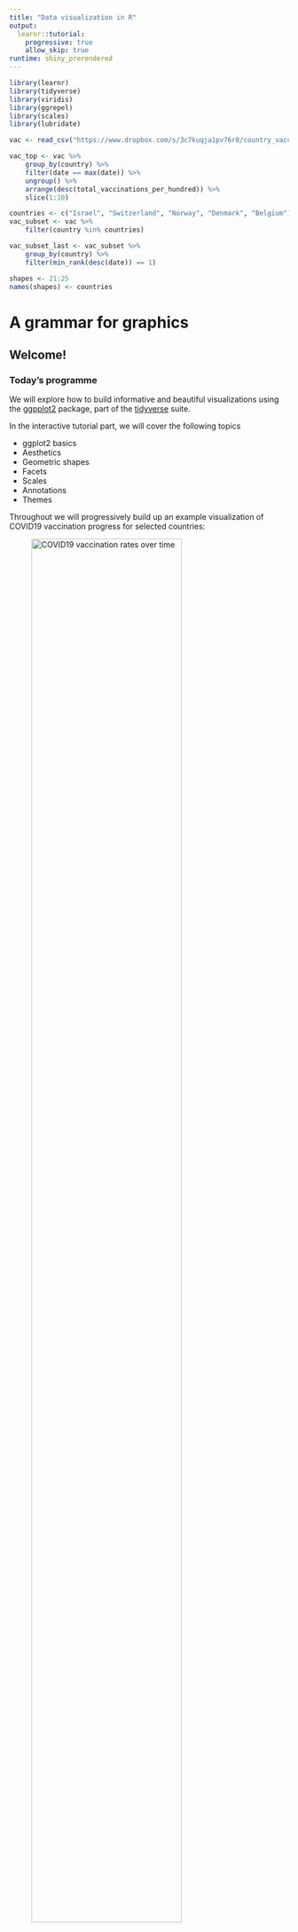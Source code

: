 ```yaml
---
title: "Data visualization in R"
output: 
  learnr::tutorial:
    progressive: true   
    allow_skip: true
runtime: shiny_prerendered
---
```


```r
library(learnr)
library(tidyverse)
library(viridis)
library(ggrepel)
library(scales)
library(lubridate)

vac <- read_csv("https://www.dropbox.com/s/3c7kuqja1pv76r8/country_vaccinations.csv?dl=1")

vac_top <- vac %>%
    group_by(country) %>%
    filter(date == max(date)) %>%
    ungroup() %>%
    arrange(desc(total_vaccinations_per_hundred)) %>%
    slice(1:10)

countries <- c("Israel", "Switzerland", "Norway", "Denmark", "Belgium")
vac_subset <- vac %>%
    filter(country %in% countries)

vac_subset_last <- vac_subset %>%
    group_by(country) %>%
    filter(min_rank(desc(date)) == 1)

shapes <- 21:25
names(shapes) <- countries
```

# A grammar for graphics

## Welcome!

### Today's programme

We will explore how to build informative and beautiful visualizations using the [ggpplot2](https://ggplot2.tidyverse.org/index.html) package, part of the [tidyverse](https://www.tidyverse.org/) suite. 

In the interactive tutorial part, we will cover the following topics

* ggplot2 basics
* Aesthetics
* Geometric shapes
* Facets
* Scales
* Annotations
* Themes

Throughout we will progressively build up an example visualization of COVID19 vaccination progress for selected countries:

![*COVID19 vaccination rates over time*](https://www.dropbox.com/s/7bxebcgwgpdxax0/plot.png?dl=1){width=80%}

Following the interactive tutorial, there will be individual group exercises, where you will apply the learned techniques to build visualizations exploring different aspects of the example dataset.


**Some useful resources**

[ggplot2 cheat sheet](https://raw.githubusercontent.com/rstudio/cheatsheets/main/data-visualization.pdf)  
R for Data Science, chapter [visualization](https://r4ds.had.co.nz/data-visualisation.html)  
[Fundamentals of Data Visualization](https://clauswilke.com/dataviz/)  

### Interactive tutorial format
This is what a code exercise block looks like

```r
hist(rnorm(1000))
```

In tutorial sections, example code is provided by clicking the 'Solution' button
```r
hist(rnorm(1000))
```

```r
hist(rnorm(1000), breaks=100)
```

In the exercise sections, hints can be progressively revealed by clicking the 'Hints' button

```r
hist(rnorm(1000))
```

```r
hist(rnorm(1000), breaks=...)
```

```r
hist(rnorm(1000), breaks=100)
```
## Basics

### Set up

pre-loading some necessary libraries

```r
library(tidyverse)
library(viridis)
library(ggrepel)
library(scales)
library(lubridate)
```

we'll use a [COVID19 vaccinations progress](https://www.kaggle.com/gpreda/covid-world-vaccination-progress) dataset for this tutorial


```r
vac <- read_csv("https://www.dropbox.com/s/3c7kuqja1pv76r8/country_vaccinations.csv?dl=1")

countries <- c("Israel", "Switzerland", "Norway", "Denmark", "Belgium")
vac_subset <- vac %>%
    filter(country %in% countries)
```

### Let's explore the data
```r
vac
```

```r
vac
vac %>%
    head()
vac %>%
    colnames()
```

### ggplot2 syntax
the most basic ggplot2 visualizations are built using the following minimal syntax:

```r
ggplot(data=<DATA>) + 
  <GEOM_FUNCTION>(mapping = aes(<MAPPINGS>))
```

### Simple plot using 2 variables
```r
ggplot()
```
```r
ggplot(vac_subset) +
    geom_point(mapping = aes(x = date, y = total_vaccinations))
```

### Modifying coordinate systems
```r
ggplot(vac_subset) +
    geom_point(mapping = aes(x = date, y = total_vaccinations))
```
```r
ggplot(vac_subset) +
    geom_point(mapping = aes(x = date, y = total_vaccinations))

### explicit coordinate system
ggplot(vac_subset) +
    geom_point(mapping = aes(x = date, y = total_vaccinations)) + 
    coord_cartesian()

### zoom in
ggplot(vac_subset) +
    geom_point(mapping = aes(x = date, y = total_vaccinations)) + 
    coord_cartesian(ylim = c(0, 1e6))

### other coordinate system
ggplot(vac_subset) +
    geom_point(mapping = aes(x = date, y = total_vaccinations)) + 
    coord_polar()
```

### Short exercise 1

Plot the rate of people fully vaccinated (variable 'people_fully_vaccinated_per_hundred') against rate of people having received at least one vaccine dose (variable 'people_vaccinated_per_hundred'). 
```r
vac_subset
```
```r
ggplot(vac_subset) +
    geom_point(mapping = aes(x = people_vaccinated_per_hundred, y = people_fully_vaccinated_per_hundred))
```


## Aesthetics

### Mapping aesthetics to variables
```r
ggplot(vac_subset) +
    geom_point(mapping = aes(x = date, y = total_vaccinations, shape = country)) 
```
```r
ggplot(vac_subset) +
    geom_point(mapping = aes(x = date, y = total_vaccinations, shape = country)) 

### map colour to daily vaccinations
ggplot(vac_subset) +
    geom_point(mapping = aes(x = date, y = total_vaccinations, colour = daily_vaccinations_raw)) 

### map size and transparency to daily vaccinations
ggplot(vac_subset) +
    geom_point(mapping = aes(x = date, y = total_vaccinations,  size = daily_vaccinations_raw, alpha = daily_vaccinations_raw))
```

### Mapping versus setting an aesthaetic
```r
ggplot(vac_subset) +
    geom_point(mapping = aes(x = date, y = total_vaccinations, colour = daily_vaccinations_raw)) 
```
```r
ggplot(vac_subset) +
    geom_point(mapping = aes(x = date, y = total_vaccinations, colour = daily_vaccinations_raw)) 

ggplot(vac_subset) +
    geom_point(mapping = aes(x = date, y = total_vaccinations, colour = "daily_vaccinations_raw")) 
```

### Start building the example visualization

![*COVID19 vaccination rates over time*](https://www.dropbox.com/s/7bxebcgwgpdxax0/plot.png?dl=1){width=80%}

```r
vac_subset
```
```r
ggplot(vac_subset) +
    geom_point(mapping = aes(x = date, y = total_vaccinations, shape = country, colour = daily_vaccinations_raw)) 
```

## Geometric shapes

### Simple point geom
```r
ggplot(vac_subset) +
    geom_point(mapping = aes(x = date, y = total_vaccinations)) 
```

### Aesthetics of points
```r
df <- tibble(x = factor(0:25), y = 1)
```
```r
df <- tibble(x = factor(0:25), y = 1)

### geom_point shapes
ggplot(df) +
    geom_point(mapping = aes(x = x, y = y), shape = 0:25, size = 4)

### geom_point colours
ggplot(df) +
    geom_point(mapping = aes(x = x, y = y), shape = 0:25, colour = 1:26, fill = "grey", size = 4, stroke = 1)
```

### Aesthetics of lines
```r
df <- tibble(x = 0:5, xend = 0:5, y = 0, yend = 10)
```
```r
df <- tibble(x = 0:5, xend = 0:5, y = 0, yend = 10)

### geom_line linetypes
ggplot(df) +
    geom_segment(mapping = aes(x = x, xend = xend, y = y, yend = yend), size = 3, linetype = 1:6)

### path vs line
ggplot(vac_subset) +
    geom_path(mapping = aes(x = date, y = total_vaccinations))
ggplot(vac_subset) +
    geom_line(mapping = aes(x = date, y = total_vaccinations))
```

### Examples of other geoms
```r
ggplot(vac_subset) +
    geom_point(mapping = aes(x = date, y = total_vaccinations, fill = country)) +
    geom_hline(yintercept = 1e6, linetype = "dashed")
```
```r
ggplot(vac_subset) +
    geom_point(mapping = aes(x = date, y = total_vaccinations, fill = country)) +
    geom_hline(yintercept = 1e6, linetype = "dashed")

ggplot(vac_subset) +
    geom_col(mapping = aes(x = date, y = total_vaccinations, fill = country)) 
```

### Positional adjustments
```r
ggplot(vac_subset) +
    geom_col(mapping = aes(x = date, y = total_vaccinations, fill = country), position = position_stack()) 
```

```r
ggplot(vac_subset) +
    geom_col(mapping = aes(x = date, y = total_vaccinations, fill = country), position = position_stack()) 

### dodge bars
ggplot(vac_subset) +
    geom_col(mapping = aes(x = date, y = total_vaccinations, fill = country), position = position_dodge()) 

### proportions of full
ggplot(vac_subset) +
    geom_col(mapping = aes(x = date, y = total_vaccinations, fill = country), position = position_fill()) 

### jitter
ggplot(vac_subset) +
    geom_point(mapping = aes(x = date, y = total_vaccinations), size = 1)
ggplot(vac_subset) +
    geom_point(mapping = aes(x = date, y = total_vaccinations), size = 1, position = position_jitter(height = 5e5, width = 0.15), alpha = 0.5)
```

### Use different data set for geoms
```r
vac_subset_last <- vac_subset %>%
    group_by(country) %>%
    filter(min_rank(desc(date)) == 1)
vac_subset_last
```
```r
vac_subset_last <- vac_subset %>%
    group_by(country) %>%
    filter(min_rank(desc(date)) == 1)
vac_subset_last

ggplot(vac_subset) +
    geom_point(mapping = aes(x = date, y = total_vaccinations)) +
    geom_point(mapping = aes(x = date, y = total_vaccinations), data = vac_subset_last, size = 3, shape = 17)
```

### Continue building the example visualization

![*COVID19 vaccination rates over time*](https://www.dropbox.com/s/7bxebcgwgpdxax0/plot.png?dl=1){width=80%}

```r
ggplot(vac_subset) +
    geom_point(mapping = aes(x = date, y = total_vaccinations, shape = country, colour = daily_vaccinations_raw))
```
```r
### plot points only on last vaccination day
ggplot(vac_subset) +
    geom_path(mapping = aes(x = date, y = total_vaccinations, colour = daily_vaccinations_raw, group = country), size = 1) + 
    geom_point(mapping = aes(x = date, y = total_vaccinations, shape = country), size = 2, data = vac_subset_last)
```

### Short exercise 2
Plot the rate of people fully vaccinated (variable 'people_fully_vaccinated_per_hundred') against rate of people having received at least one vaccine dose (variable 'people_vaccinated_per_hundred'). Map colour to the country (variable 'country'), and use both points and lines as geoms

```r
vac_subset
```
```r
ggplot(vac_subset) +
    geom_point(mapping = aes(x = people_vaccinated_per_hundred, y = people_fully_vaccinated_per_hundred, colour = country)) +
    geom_line(mapping = aes(x = people_vaccinated_per_hundred, y = people_fully_vaccinated_per_hundred, colour = country))
```

## Facets

### Simple faceting mapping one variable to panels
```r
ggplot(vac_subset) +
    geom_point(mapping = aes(x = date, y = total_vaccinations, shape = country, colour = daily_vaccinations_raw)) +
    facet_wrap(~country)
```
```r
ggplot(vac_subset) +
    geom_point(mapping = aes(x = date, y = total_vaccinations, shape = country, colour = daily_vaccinations_raw)) +
    facet_wrap(~country)

### panels in grid
ggplot(vac_subset) +
    geom_point(mapping = aes(x = date, y = total_vaccinations, shape = country, colour = daily_vaccinations_raw)) +
    facet_grid(country ~ .)
```

### Faceting two or more variables
```r
ggplot(vac_subset) +
    geom_point(mapping = aes(x = date, y = total_vaccinations, shape = country, colour = daily_vaccinations_raw)) +
    facet_grid(country ~ .)
```
```r
ggplot(vac_subset) +
    geom_point(mapping = aes(x = date, y = total_vaccinations, shape = country, colour = daily_vaccinations_raw)) +
    facet_grid(country ~ .)

### 2 variables in grid
ggplot(vac_subset) +
    geom_point(mapping = aes(x = date, y = total_vaccinations, shape = country, colour = daily_vaccinations_raw)) +
    facet_grid(country ~ vaccines)

### muliple variables per panel
ggplot(vac_subset) +
    geom_point(mapping = aes(x = date, y = total_vaccinations, shape = country, colour = daily_vaccinations_raw)) +
    facet_wrap(~country+vaccines)
```

### Continue building the example visualization

![*COVID19 vaccination rates over time*](https://www.dropbox.com/s/7bxebcgwgpdxax0/plot.png?dl=1){width=80%}

```r
ggplot(vac_subset) +
    geom_path(mapping = aes(x = date, y = total_vaccinations, colour = daily_vaccinations_raw, group = country), size = 1) + 
    geom_point(mapping = aes(x = date, y = total_vaccinations, shape = country), size = 2, data = vac_subset_last)
```
```r
### facet plot by vaccination manufacturers
ggplot(vac_subset) +
    geom_path(mapping = aes(x = date, y = total_vaccinations, colour = daily_vaccinations_raw, group = country), size = 1) + 
    geom_point(mapping = aes(x = date, y = total_vaccinations, shape = country), size = 2, data = vac_subset_last) + 
    facet_grid(vaccines ~ .)
```

## Scales

### Colour scales

```r
ggplot(vac_subset) +
    geom_point(mapping = aes(x = date, y = total_vaccinations, colour = daily_vaccinations_raw))
```
```r
ggplot(vac_subset) +
    geom_point(mapping = aes(x = date, y = total_vaccinations, colour = daily_vaccinations_raw))

### two colour gradient
ggplot(vac_subset) +
    geom_point(mapping = aes(x = date, y = total_vaccinations, colour = daily_vaccinations_raw)) +
    scale_colour_gradient(low = "blue", high = "red")

### multicolor gradient
ggplot(vac_subset) +
    geom_point(mapping = aes(x = date, y = total_vaccinations, colour = daily_vaccinations_raw)) +
    scale_colour_gradientn(colours = rainbow(100))

### discrete colour scale
ggplot(vac_subset) +
    geom_point(mapping = aes(x = date, y = total_vaccinations, colour = country))
```

### Specialized colour palettes

```r
ggplot(vac_subset) +
    geom_point(mapping = aes(x = date, y = total_vaccinations, colour = country)) +
    scale_color_brewer()
```
```r
ggplot(vac_subset) +
    geom_point(mapping = aes(x = date, y = total_vaccinations, colour = country)) +
    scale_color_brewer()

### Color brewer palettes
ggplot(vac_subset) +
    geom_point(mapping = aes(x = date, y = total_vaccinations, colour = country)) +
    scale_color_brewer(palette = "Set1")

ggplot(vac_subset) +
    geom_point(mapping = aes(x = date, y = total_vaccinations, colour = country)) +
    scale_color_brewer(palette = "Spectral")

ggplot(vac_subset) +
    geom_point(mapping = aes(x = date, y = total_vaccinations, colour = daily_vaccinations_raw)) +
    scale_colour_distiller(palette = "Spectral")

### Viridis palettes
ggplot(vac_subset) +
    geom_point(mapping = aes(x = date, y = total_vaccinations, colour = daily_vaccinations_raw)) +
    scale_colour_viridis()
```

[Color brewer](https://colorbrewer2.org/)  
[Viridis color palettes](https://cran.r-project.org/web/packages/viridis/vignettes/intro-to-viridis.html)


### Manual scale for discrete variables

```r
shapes <- 21:25
names(shapes) <- countries
```
```r
shapes <- 21:25
names(shapes) <- countries

ggplot(vac_subset) +
    geom_point(mapping = aes(x = date, y = total_vaccinations, shape = country, colour = daily_vaccinations_raw)) +
    scale_colour_viridis() +
    scale_shape_manual(values = shapes)
```

### Adjusting scales

```r
ggplot(vac_subset) +
    geom_point(mapping = aes(x = date, y = total_vaccinations, shape = country, colour = daily_vaccinations_raw)) +
    scale_colour_viridis() +
    scale_shape_manual(values = shapes) +
    scale_y_continuous(trans = "log10")
```
```r
ggplot(vac_subset) +
    geom_point(mapping = aes(x = date, y = total_vaccinations, shape = country, colour = daily_vaccinations_raw)) +
    scale_colour_viridis() +
    scale_shape_manual(values = shapes) +
    scale_y_continuous(trans = "log10")

### set limits
ggplot(vac_subset) +
    geom_point(mapping = aes(x = date, y = total_vaccinations, shape = country, colour = daily_vaccinations_raw)) +
    scale_colour_viridis() +
    scale_shape_manual(values = shapes) +
    scale_y_continuous(limits = c(0, 1e6))

### custom labels
ggplot(vac_subset) +
    geom_point(mapping = aes(x = date, y = total_vaccinations, shape = country, colour = daily_vaccinations_raw)) +
    scale_colour_viridis() +
    scale_shape_manual(values = shapes) +
    scale_y_continuous(labels = label_number())
```

### Continue building the example visualization

![*COVID19 vaccination rates over time*](https://www.dropbox.com/s/7bxebcgwgpdxax0/plot.png?dl=1){width=80%}

```r
ggplot(vac_subset) +
    geom_path(mapping = aes(x = date, y = total_vaccinations, colour = daily_vaccinations_raw, group = country), size = 1) + 
    geom_point(mapping = aes(x = date, y = total_vaccinations, shape = country), size = 2, data = vac_subset_last) + 
    facet_grid(vaccines ~ .)
```
```r
### add custom scales and labels
ggplot(vac_subset) +
    geom_path(mapping = aes(x = date, y = total_vaccinations, colour = daily_vaccinations_raw, group = country), size = 1) + 
    geom_point(mapping = aes(x = date, y = total_vaccinations, shape = country), size = 2, data = vac_subset_last) + 
    facet_grid(vaccines ~ .) + 
    scale_y_continuous(labels = label_comma()) +
    scale_colour_viridis(labels = label_comma()) +
    scale_fill_viridis(labels = label_comma()) +
    scale_shape_manual(values = shapes)
```

## Annotations

### Add text to plot
```r
vac_subset_date <- vac_subset %>%
    filter(date > ymd(20210115), date < ymd(20210120))
```
```r
vac_subset_date <- vac_subset %>%
    filter(date > ymd(20210115), date < ymd(20210120))

### add text 
ggplot(vac_subset) +
    geom_point(mapping = aes(x = date, y = total_vaccinations), colour = "grey") +
    geom_text(mapping = aes(x = date, y = total_vaccinations, label = total_vaccinations), size = 3, data = vac_subset_date)

### avoid overplotting by repelling text 
ggplot(vac_subset) +
    geom_point(mapping = aes(x = date, y = total_vaccinations), colour = "grey") +
    geom_text_repel(mapping = aes(x = date, y = total_vaccinations, label = total_vaccinations), size = 2, min.segment.length = 0, data = vac_subset_date, max.overlaps=Inf)

### label format 
ggplot(vac_subset) +
    geom_point(mapping = aes(x = date, y = total_vaccinations), colour = "grey") +
    geom_label_repel(mapping = aes(x = date, y = total_vaccinations, label = total_vaccinations), size = 2, min.segment.length = 0, data = vac_subset_date, max.overlaps=Inf)
```

### Continue building the example visualization

![*COVID19 vaccination rates over time*](https://www.dropbox.com/s/7bxebcgwgpdxax0/plot.png?dl=1){width=80%}

```r
ggplot(vac_subset) +
    geom_path(mapping = aes(x = date, y = total_vaccinations, colour = daily_vaccinations_raw, group = country), size = 1) + 
    geom_point(mapping = aes(x = date, y = total_vaccinations, shape = country), size = 2, data = vac_subset_last) + 
    facet_grid(vaccines ~ .) + 
    scale_y_continuous(labels = label_comma()) +
    scale_colour_viridis(labels = label_comma()) +
    scale_fill_viridis(labels = label_comma()) +
    scale_shape_manual(values = shapes)
```
```r
### add country label
ggplot(vac_subset) +
    geom_path(mapping = aes(x = date, y = total_vaccinations, colour = daily_vaccinations_raw, group = country), size = 1) + 
    geom_point(mapping = aes(x = date, y = total_vaccinations, shape = country), size = 2, data = vac_subset_last) + 
    geom_text_repel(aes(x = date, y = total_vaccinations, label = country), size = 2, color = "black", direction = "y", data = vac_subset_last) +
    facet_grid(vaccines ~ .) + 
    scale_y_continuous(labels = label_comma()) +
    scale_colour_viridis(labels = label_comma()) +
    scale_fill_viridis(labels = label_comma()) +
    scale_shape_manual(values = shapes)
```

## Themes and polishing plots

### Examples of pre-built themes

```r
ggplot(vac_subset) +
    geom_point(mapping = aes(x = date, y = total_vaccinations)) +
    facet_grid(vaccines ~ .) +
    theme_gray()
```
```r
ggplot(vac_subset) +
    geom_point(mapping = aes(x = date, y = total_vaccinations)) +
    facet_grid(vaccines ~ .) +
    theme_gray()

### black & white theme 
ggplot(vac_subset) +
    geom_point(mapping = aes(x = date, y = total_vaccinations)) +
    facet_grid(vaccines ~ .) +
    theme_bw()

### classic theme
ggplot(vac_subset) +
    geom_point(mapping = aes(x = date, y = total_vaccinations)) +
    facet_grid(vaccines ~ .) +
    theme_classic()

### theme without elements
ggplot(vac_subset) +
    geom_point(mapping = aes(x = date, y = total_vaccinations)) +
    facet_grid(vaccines ~ .) +
    theme_void()
```

### Customize themes

```r
ggplot(vac_subset) +
    geom_point(mapping = aes(x = date, y = total_vaccinations)) +
    facet_grid(vaccines ~ .) +
    theme_bw() +
    theme(panel.grid.major.x = element_blank(), panel.grid.minor.x = element_blank())
```
```r
ggplot(vac_subset) +
    geom_point(mapping = aes(x = date, y = total_vaccinations)) +
    facet_grid(vaccines ~ .) +
    theme_bw() +
    theme(panel.grid.major.x = element_blank(), panel.grid.minor.x = element_blank())

### strip text
ggplot(vac_subset) +
    geom_point(mapping = aes(x = date, y = total_vaccinations)) +
    theme_bw() +
    facet_grid(vaccines ~ .) +
    theme(panel.grid.major.x = element_blank(), panel.grid.minor.x = element_blank(), strip.background = element_rect(fill = "gainsboro", color = NA), strip.text = element_text(size = 7))

### axis labels
ggplot(vac_subset) +
    geom_point(mapping = aes(x = date, y = total_vaccinations)) +
    theme_bw() +
    facet_grid(vaccines ~ .) +
    theme(panel.grid.major.x = element_blank(), panel.grid.minor.x = element_blank(), strip.background = element_rect(fill = "gainsboro", color = NA), strip.text = element_text(size = 7)) +
    xlab("Date") +
    ylab("Total vaccinations")

```

### Finalize example visualization

![*COVID19 vaccination rates over time*](https://www.dropbox.com/s/7bxebcgwgpdxax0/plot.png?dl=1){width=80%}

```r
### add country label
ggplot(vac_subset) +
    geom_path(mapping = aes(x = date, y = total_vaccinations, colour = daily_vaccinations_raw, group = country), size = 1) + 
    geom_point(mapping = aes(x = date, y = total_vaccinations, shape = country), size = 2, data = vac_subset_last) + 
    geom_text_repel(aes(x = date, y = total_vaccinations, label = country), size = 2, color = "black", direction = "y", data = vac_subset_last) +
    facet_grid(vaccines ~ .) + 
    scale_y_continuous(labels = label_comma()) +
    scale_colour_viridis(labels = label_comma()) +
    scale_fill_viridis(labels = label_comma()) +
    scale_shape_manual(values = shapes)
```

```r
ggplot(vac_subset) +
    geom_path(mapping = aes(x = date, y = total_vaccinations, colour = daily_vaccinations_raw, group = country), size = 1) + 
    geom_point(mapping = aes(x = date, y = total_vaccinations, shape = country), size = 2, data = vac_subset_last, show.legend = FALSE) + 
    geom_text_repel(aes(x = date, y = total_vaccinations, label = country), size = 2, color = "black", direction = "y", data = vac_subset_last) +
    facet_grid(vaccines ~ .) + 
    scale_y_continuous(labels = label_comma()) +
    scale_colour_viridis(labels = label_comma()) +
    scale_fill_viridis(labels = label_comma()) +
    scale_shape_manual(values = shapes) + 
    ylab("Total vaccinations") +
    theme_bw() +
    theme(panel.grid.major.x = element_blank(), panel.grid.minor.x = element_blank(), strip.background = element_rect(fill = "gainsboro", color = NA), strip.text = element_text(size = 7))
```


## Exercises

### Exercise 1
Visualize the relationship between the rate of people vaccinated and the rate of people fully vaccinated. The visualization should include

* Points and lines as geoms 
* Aesthetic mapping to differentiate countries
* A dashed line to highlight x=y
* Fixed ratio coordinate system with equal units

```r
vac_subset
```
```r
ggplot(vac_subset, mapping = aes(x = people_vaccinated_per_hundred, y = people_fully_vaccinated_per_hundred)) +
    geom_point(aes(color = country)) +
    geom_line(aes(color = country)) 
```
```r
ggplot(vac_subset, mapping = aes(x = people_vaccinated_per_hundred, y = people_fully_vaccinated_per_hundred)) +
    geom_point(aes(color = country)) +
    geom_line(aes(color = country)) +
    geom_abline(linetype = "dashed")
```
```r
ggplot(vac_subset, mapping = aes(x = people_vaccinated_per_hundred, y = people_fully_vaccinated_per_hundred)) +
    geom_point(aes(color = country)) +
    geom_line(aes(color = country)) +
    geom_abline(linetype = "dashed") + 
    coord_fixed()
```
```r
ggplot(vac_subset, mapping = aes(x = people_vaccinated_per_hundred, y = people_fully_vaccinated_per_hundred)) +
    geom_point(aes(color = country)) +
    geom_line(aes(color = country)) +
    geom_abline(linetype = "dashed") + 
    coord_fixed()
```


```r
question("Which country has the highest vaccination rate?",
  answer("Israel"),
  answer("Belgium"),
  answer("Denmark", correct = TRUE),
  answer("Norway")
)
```

```r
question("Which of the following statements is true ",
  answer("Israel's strategy prioritized first shots over fully vaccinating at the start of the campaign", correct = TRUE),
  answer("Israel's strategy prioritized fully vaccinating over first shots over at the start of the campaign"),
  answer("Norway has not yet fully vaccinated all persons that started the vaccination", correct = TRUE)
)
```


### Exercise 2
Recreate this visualisation, and note down an observation you learned from it. 

![*Exercise 2*](https://www.dropbox.com/s/grf4aepmrjdj2lg/exercise_plot_1.png?dl=1){width=80%}

```r
vac_subset
```
```r
# Use the geom `geom_area` to create the stacked ribbons
```
```r
ggplot(vac_subset, aes(x = date, y = people_fully_vaccinated)) +
    geom_hline(yintercept = 0) +
    geom_area(aes(fill = country), colour = "white", size = 0.25)
```
```r
ggplot(vac_subset, aes(x = date, y = people_fully_vaccinated)) +
    geom_hline(yintercept = 0) +
    geom_area(aes(fill = country), colour = "white", size = 0.25) +
    scale_fill_brewer(name = "Country", palette = "Set1")
```
```r
ggplot(vac_subset, aes(x = date, y = people_fully_vaccinated)) +
    geom_hline(yintercept = 0) +
    geom_area(aes(fill = country), colour = "white", size = 0.25) +
    scale_fill_brewer(name = "Country", palette = "Set1") +
    scale_y_continuous(label = label_comma()) +
    xlab("Date") +
    ylab("People fully vaccinated") +
    theme(panel.grid.minor.x = element_blank(), panel.grid.major.x = element_blank())
```

### Exercise 3 
Recreate this visualisation, and note down an observation you learned from it. 

![*Exercise 3*](https://www.dropbox.com/s/xg6p4uq1318ty51/exercise_plot_2.png?dl=1){width=80%}

```r
vac_subset
```
```r
# Use the geom `geom_violin` to create the violin plots
```
```r
ggplot(vac_subset, mapping = aes(y = country, x = daily_vaccinations_per_million)) +
    geom_violin(scale = "width", fill = "gainsboro", color = NA)
```
```r
ggplot(vac_subset, mapping = aes(y = country, x = daily_vaccinations_per_million)) +
    geom_violin(scale = "width", fill = "gainsboro", color = NA) +
    geom_point(aes(fill = date), colour = "white", size = 1.5, position = position_jitter(height = 0.25), shape = 21, alpha = 0.9)
```
```r
ggplot(vac_subset, mapping = aes(y = country, x = daily_vaccinations_per_million)) +
    geom_violin(scale = "width", fill = "gainsboro", color = NA) +
    geom_point(aes(fill = date), colour = "white", size = 1.5, position = position_jitter(height = 0.25), shape = 21, alpha = 0.9) +
    scale_x_continuous(label = label_comma()) +
    scale_fill_viridis(name = "Date", option = "B", trans = "date") +
    xlab("Daily vaccinations per million") +
    ylab("Country") +
    theme_classic() +
    theme(axis.line.y = element_blank(), axis.ticks.y = element_blank())
```

